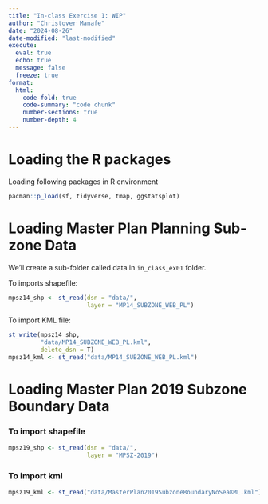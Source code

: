 ```yaml
---
title: "In-class Exercise 1: WIP"
author: "Christover Manafe"
date: "2024-08-26"
date-modified: "last-modified"
execute: 
  eval: true
  echo: true
  message: false
  freeze: true
format: 
  html:
    code-fold: true
    code-summary: "code chunk"
    number-sections: true
    number-depth: 4
---
```


# Loading the R packages
Loading following packages in R environment

```r
pacman::p_load(sf, tidyverse, tmap, ggstatsplot)
```


# Loading Master Plan Planning Sub-zone Data
We'll create a sub-folder called data in `in_class_ex01` folder.

To imports shapefile:
```r
mpsz14_shp <- st_read(dsn = "data/",
                      layer = "MP14_SUBZONE_WEB_PL")
```

To import KML file:
```r
st_write(mpsz14_shp, 
         "data/MP14_SUBZONE_WEB_PL.kml",
         delete_dsn = T)
mpsz14_kml <- st_read("data/MP14_SUBZONE_WEB_PL.kml")
```
# Loading Master Plan 2019 Subzone Boundary Data
### To import shapefile

```r
mpsz19_shp <- st_read(dsn = "data/",
                      layer = "MPSZ-2019")
```
### To import kml
```r
mpsz19_kml <- st_read("data/MasterPlan2019SubzoneBoundaryNoSeaKML.kml")
```

